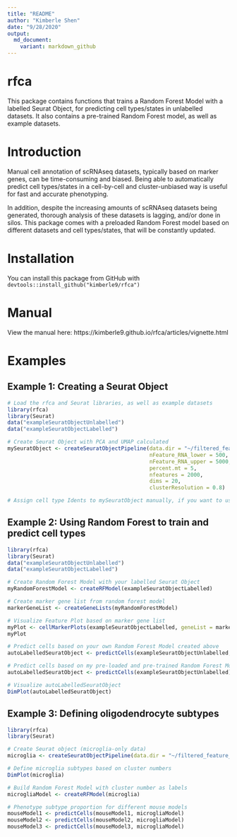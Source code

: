 ```yaml
---
title: "README"
author: "Kimberle Shen"
date: "9/28/2020"
output:
  md_document:
    variant: markdown_github
---
```


# rfca

This package contains functions that trains a Random Forest Model with a labelled Seurat Object, for predicting cell types/states in unlabelled datasets. It also contains a pre-trained Random Forest model, as well as example datasets.

# Introduction

Manual cell annotation of scRNAseq datasets, typically based on marker genes, can be time-consuming and biased. Being able to automatically predict cell types/states in a cell-by-cell and cluster-unbiased way is useful for fast and accurate phenotyping. 

In addition, despite the increasing amounts of scRNAseq datasets being generated, thorough analysis of these datasets is lagging, and/or done in silos. This package comes with a preloaded Random Forest model based on different datasets and cell types/states, that will be constantly updated. 

# Installation

You can install this package from GitHub with `devtools::install_github("kimberle9/rfca")`

# Manual

View the manual here: https://kimberle9.github.io/rfca/articles/vignette.html

# Examples

## Example 1: Creating a Seurat Object

```r
# Load the rfca and Seurat libraries, as well as example datasets
library(rfca)
library(Seurat)
data("exampleSeuratObjectUnlabelled")
data("exampleSeuratObjectLabelled")

# Create Seurat Object with PCA and UMAP calculated
mySeuratObject <- createSeuratObjectPipeline(data.dir = "~/filtered_feature_bc_matrix", 
                                             nFeature_RNA_lower = 500, 
                                             nFeature_RNA_upper = 5000, 
                                             percent.mt = 5, 
                                             nfeatures = 2000, 
                                             dims = 20, 
                                             clusterResolution = 0.8)

# Assign cell type Idents to mySeuratObject manually, if you want to use it as a training dataset
```

## Example 2: Using Random Forest to train and predict cell types

```r
library(rfca)
library(Seurat)
data("exampleSeuratObjectUnlabelled")
data("exampleSeuratObjectLabelled")

# Create Random Forest Model with your labelled Seurat Object
myRandomForestModel <- createRFModel(exampleSeuratObjectLabelled)

# Create marker gene list from random forest model
markerGeneList <- createGeneLists(myRandomForestModel)

# Visualize Feature Plot based on marker gene list
myPlot <- cellMarkerPlots(exampleSeuratObjectLabelled, geneList = markerGeneList)
myPlot

# Predict cells based on your own Random Forest Model created above
autoLabelledSeuratObject <- predictCells(exampleSeuratObjectUnlabelled, myRandomForestModel)

# Predict cells based on my pre-loaded and pre-trained Random Forest Model
autoLabelledSeuratObject <- predictCells(exampleSeuratObjectUnlabelled)

# Visualize autoLabelledSeuratObject
DimPlot(autoLabelledSeuratObject)

```

## Example 3: Defining oligodendrocyte subtypes

```r
library(rfca)
library(Seurat)

# Create Seurat object (microglia-only data)
microglia <- createSeuratObjectPipeline(data.dir = "~/filtered_feature_bc_matrix") 

# Define microglia subtypes based on cluster numbers
DimPlot(microglia)

# Build Random Forest Model with cluster number as labels
microgliaModel <- createRFModel(microglia)

# Phenotype subtype proportion for different mouse models
mouseModel1 <- predictCells(mouseModel1, microgliaModel)
mouseModel2 <- predictCells(mouseModel2, microgliaModel)
mouseModel3 <- predictCells(mouseModel3, microgliaModel)

```

